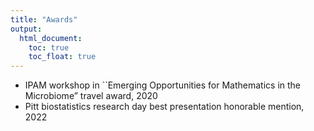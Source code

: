 ```yaml
---
title: "Awards"
output:
  html_document:
    toc: true
    toc_float: true
---
```


* IPAM workshop in ``Emerging
Opportunities for Mathematics in the Microbiome” travel award, 2020
* Pitt biostatistics research day best presentation honorable mention, 2022